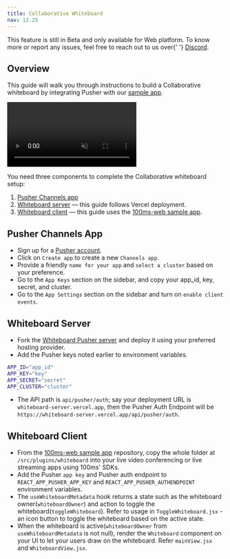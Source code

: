```yaml
---
title: Collaborative Whiteboard
nav: 12.25
---
```


<Note type="warning">
    This feature is still in Beta and only available for Web platform. To know more or report any
    issues, feel free to reach out to us over{' '}
    <a href={'https://discord.com/invite/kGdmszyzq2'}>Discord</a>.
</Note>

## Overview

This guide will walk you through instructions to build a Collaborative whiteboard by integrating Pusher with our [sample app](https://github.com/100mslive/100ms-web).

<video loop="true" autoplay="autoPlay" controls="controls" id="vid" muted>
    <source src="/docs/guides/whiteboard-demo.mp4" type="video/mp4" />
</video>
<br />

You need three components to complete the Collaborative whiteboard setup:

1. [Pusher Channels app](#usher-channels-app)
2. [Whiteboard server](#whiteboard-server) — this guide follows Vercel deployment.
3. [Whiteboard client](#whiteboard-client) — this guide uses the [100ms-web sample app](https://github.com/100mslive/100ms-web).

## Pusher Channels App

-   Sign up for a [Pusher account](https://pusher.com/).
-   Click on `Create app` to create a new `Channels app`.
-   Provide a friendly `name for your app` and `select a cluster` based on your preference.
-   Go to the `App Keys` section on the sidebar, and copy your app_id, key, secret, and cluster.
-   Go to the `App Settings` section on the sidebar and turn on `enable client events`.

## Whiteboard Server

-   Fork the [Whiteboard Pusher server](https://github.com/100mslive/whiteboard-server) and deploy it using your preferred hosting provider.
-   Add the Pusher keys noted earlier to environment variables.

```bash
APP_ID="app_id"
APP_KEY="key"
APP_SECRET="secret"
APP_CLUSTER="cluster"
```

-   The API path is `api/pusher/auth`; say your deployment URL is `whiteboard-server.vercel.app`, then the Pusher Auth Endpoint will be `https://whiteboard-server.vercel.app/api/pusher/auth`.

## Whiteboard Client

-   From the [100ms-web sample app](https://github.com/100mslive/100ms-web) repository, copy the whole folder at `/src/plugins/whiteboard` into your live video conferencing or live streaming apps using 100ms' SDKs.
-   Add the Pusher `app key` and Pusher auth endpoint to `REACT_APP_PUSHER_APP_KEY` and `REACT_APP_PUSHER_AUTHENDPOINT` environment variables.
-   The `useWhiteboardMetadata` hook returns a state such as the whiteboard owner(`whiteboardOwner`) and action to toggle the whiteboard(`toggleWhiteboard`). Refer to usage in `ToggleWhiteboard.jsx` - an icon button to toggle the whiteboard based on the active state.
-   When the whiteboard is active(`whiteboardOwner` from `useWhiteboardMetadata` is not null), render the `Whiteboard` component on your UI to let your users draw on the whiteboard. Refer `mainView.jsx` and `WhiteboardView.jsx`.
